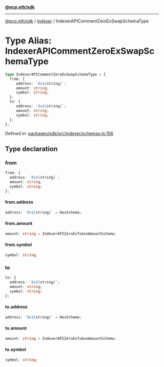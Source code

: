 [**@ecp.eth/sdk**](../../index.mdx)

***

[@ecp.eth/sdk](/sdk-reference/index.mdx) / [indexer](/sdk-reference/indexer/index.mdx) / IndexerAPICommentZeroExSwapSchemaType

# Type Alias: IndexerAPICommentZeroExSwapSchemaType

```ts
type IndexerAPICommentZeroExSwapSchemaType = {
  from: {
     address: `0x${string}`;
     amount: string;
     symbol: string;
  };
  to: {
     address: `0x${string}`;
     amount: string;
     symbol: string;
  };
};
```

Defined in: [packages/sdk/src/indexer/schemas.ts:156](https://github.com/ecp-eth/comments-monorepo/blob/main/packages/sdk/src/indexer/schemas.ts#L156)

## Type declaration

### from

```ts
from: {
  address: `0x${string}`;
  amount: string;
  symbol: string;
};
```

#### from.address

```ts
address: `0x${string}` = HexSchema;
```

#### from.amount

```ts
amount: string = IndexerAPIZeroExTokenAmountSchema;
```

#### from.symbol

```ts
symbol: string;
```

### to

```ts
to: {
  address: `0x${string}`;
  amount: string;
  symbol: string;
};
```

#### to.address

```ts
address: `0x${string}` = HexSchema;
```

#### to.amount

```ts
amount: string = IndexerAPIZeroExTokenAmountSchema;
```

#### to.symbol

```ts
symbol: string;
```
